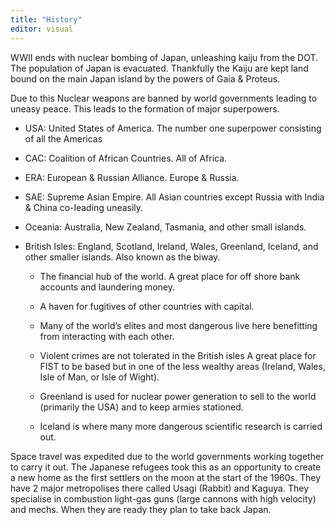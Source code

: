```yaml
---
title: "History"
editor: visual
---
```


WWII ends with nuclear bombing of Japan, unleashing kaiju from the DOT. The population of Japan is evacuated. Thankfully the Kaiju are kept land bound on the main Japan island by the powers of Gaia & Proteus.

Due to this Nuclear weapons are banned by world governments leading to uneasy peace. This leads to the formation of major superpowers.

-   USA: United States of America. The number one superpower consisting of all the Americas

-   CAC: Coalition of African Countries. All of Africa.

-   ERA: European & Russian Alliance. Europe & Russia.

-   SAE: Supreme Asian Empire. All Asian countries except Russia with India & China co-leading uneasily.

-   Oceania: Australia, New Zealand, Tasmania, and other small islands.

-   British Isles: England, Scotland, Ireland, Wales, Greenland, Iceland, and other smaller islands. Also known as the biway.

    -   The financial hub of the world. A great place for off shore bank accounts and laundering money.

    -   A haven for fugitives of other countries with capital.

    -   Many of the world's elites and most dangerous live here benefitting from interacting with each other.

    -   Violent crimes are not tolerated in the British isles A great place for FIST to be based but in one of the less wealthy areas (Ireland, Wales, Isle of Man, or Isle of Wight).

    -   Greenland is used for nuclear power generation to sell to the world (primarily the USA) and to keep armies stationed.

    -   Iceland is where many more dangerous scientific research is carried out.

Space travel was expedited due to the world governments working together to carry it out. The Japanese refugees took this as an opportunity to create a new home as the first settlers on the moon at the start of the 1960s. They have 2 major metropolises there called Usagi (Rabbit) and Kaguya. They specialise in combustion light-gas guns (large cannons with high velocity) and mechs. When they are ready they plan to take back Japan.
